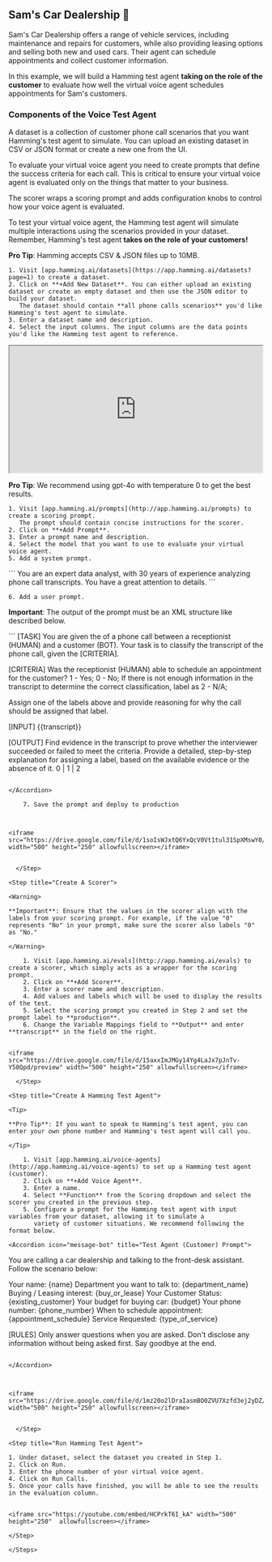 ## Sam's Car Dealership 🚗

Sam's Car Dealership offers a range of vehicle services, including maintenance and repairs for customers, while also providing leasing options and selling both new and used cars. Their agent can schedule appointments and collect customer information.

In this example, we will build a Hamming test agent **taking on the role of the customer** to evaluate how well the virtual voice agent schedules appointments for Sam's customers. 


### Components of the Voice Test Agent

<CardGroup>
  
  <Card 
  title="Dataset" 
  icon="square-1">
  A dataset is a collection of customer phone call scenarios that you want Hamming's test agent to simulate. You can upload an existing dataset in 
   CSV or JSON format or create a new one from the UI.
  </Card>

  <Card 
  title="Scoring Prompts" 
  icon="square-2">
 To evaluate your virtual voice agent you need to create prompts that define the success criteria for each call. This is critical to ensure your virtual voice agent is evaluated only on the things that matter to your business.
  </Card>

  <Card 
  title="Scorer" 
  icon="square-3">
  The scorer wraps a scoring prompt and adds configuration knobs to control how your voice agent is evaluated.
  </Card>

<Card 
  title="Hamming Test Agent" 
  icon="square-4">
  To test your virtual voice agent, the Hamming test agent will simulate multiple interactions using the scenarios provided in your dataset. Remember, Hamming's test agent **takes on the role of your customers!**
  </Card>

</CardGroup>


<Steps>
  <Step title= "Create A Dataset">

<Tip>

**Pro Tip**: Hamming accepts CSV & JSON files up to 10MB.

</Tip>
    
    1. Visit [app.hamming.ai/datasets](https://app.hamming.ai/datasets?page=1) to create a dataset.
    2. Click on **+Add New Dataset**. You can either upload an existing dataset or create an empty dataset and then use the JSON editor to build your dataset.
       The dataset should contain **all phone calls scenarios** you'd like Hamming's test agent to simulate. 
    3. Enter a dataset name and description.
    4. Select the input columns. The input columns are the data points you'd like the Hamming test agent to reference. 



<iframe src="https://drive.google.com/file/d/1NgsQL6KXKV3_Dh0f2JbtdW8_9iMSNCuA/preview" width="500" height="250" allowfullscreen></iframe>

  </Step>

 <Step title="Create A Scoring Prompt" >

<Tip>

**Pro Tip**: We recommend using gpt-4o with temperature 0 to get the best results.

</Tip>

    1. Visit [app.hamming.ai/prompts](http://app.hamming.ai/prompts) to create a scoring prompt.
       The prompt should contain concise instructions for the scorer.
    2. Click on **+Add Prompt**.
    3. Enter a prompt name and description.
    4. Select the model that you want to use to evaluate your virtual voice agent.
    5. Add a system prompt.

<Accordion icon="message-bot" title="System Prompt">
```
You are an expert data analyst, with 30 years of experience analyzing phone call transcripts. You have a great attention to details.
```
</Accordion>

    6. Add a user prompt.


<Warning>

**Important**: The output of the prompt must be an XML structure like described below.

</Warning>

<Accordion icon="message-bot" title="User Prompt">
  ```
[TASK]
You are given the <transcript> of a phone call between a receptionist (HUMAN) and a customer (BOT).
Your task is to classify the transcript of the phone call, given the [CRITERIA]. 

[CRITERIA]
Was the receptionist (HUMAN) able to schedule an appointment for the customer? 1 - Yes; 0 - No;
If there is not enough information in the transcript to determine the correct classification, label as 2 - N/A;

Assign one of the labels above and provide reasoning for why the call should be assigned that label.

[INPUT]
<transcript>
{{transcript}}
</transcript>

[OUTPUT]
<score>
<reason>
Find evidence in the transcript to prove whether the interviewer succeeded or failed to meet the criteria.
Provide a detailed, step-by-step explanation for assigning a label, based on the available evidence or the absence of it.
</reason>
<value>
0 | 1 | 2
</value>

```

</Accordion>

    7. Save the prompt and deploy to production


    
<iframe src="https://drive.google.com/file/d/1soIsWJxtQ6YxQcV0Vt1tul31SpXMswY0/preview" width="500" height="250" allowfullscreen></iframe>
 

  </Step>

<Step title="Create A Scorer">

<Warning>

**Important**: Ensure that the values in the scorer align with the labels from your scoring prompt. For example, if the value "0" represents "No" in your prompt, make sure the scorer also labels "0" as "No."

</Warning>

    1. Visit [app.hamming.ai/evals](http://app.hamming.ai/evals) to create a scorer, which simply acts as a wrapper for the scoring prompt.
    2. Click on **+Add Scorer**.
    3. Enter a scorer name and description.
    4. Add values and labels which will be used to display the results of the test.
    5. Select the scoring prompt you created in Step 2 and set the prompt label to **production**.
    6. Change the Variable Mappings field to **Output** and enter **transcript** in the field on the right. 


<iframe src="https://drive.google.com/file/d/15axxImJMGy14Yg4LaJx7pJnTv-Y50Qpd/preview" width="500" height="250" allowfullscreen></iframe>

  </Step>

<Step title="Create A Hamming Test Agent">

<Tip>

**Pro Tip**: If you want to speak to Hamming's test agent, you can enter your own phone number and Hamming's test agent will call you.

</Tip>

    1. Visit [app.hamming.ai/voice-agents](http://app.hamming.ai/voice-agents) to set up a Hamming test agent (customer).
    2. Click on **+Add Voice Agent**.
    3. Enter a name.
    4. Select **Function** from the Scoring dropdown and select the scorer you created in the previous step.
    5. Configure a prompt for the Hamming test agent with input variables from your dataset, allowing it to simulate a 
       variety of customer situations. We recommend following the format below.

<Accordion icon="message-bot" title="Test Agent (Customer) Prompt">
  ```
You are calling a car dealership and talking to the front-desk assistant. Follow the scenario below:

Your name: {name}
Department you want to talk to: {department_name}
Buying / Leasing interest: {buy_or_lease}
Your Customer Status: {existing_customer}
Your budget for buying car: {budget}
Your phone number: {phone_number}
When to schedule appointment: {appointment_schedule}
Service Requested: {type_of_service}


[RULES]
Only answer questions when you are asked. Don't disclose any information without being asked first.
Say goodbye at the end.

```

</Accordion>

   

<iframe src="https://drive.google.com/file/d/1mz20o2lDraIasmBO0ZVU7Xzfd3ej2yDZ/preview" width="500" height="250" allowfullscreen></iframe>


  </Step>

<Step title="Run Hamming Test Agent">

1. Under dataset, select the dataset you created in Step 1.
2. Click on Run.
3. Enter the phone number of your virtual voice agent.
4. Click on Run Calls.
5. Once your calls have finished, you will be able to see the results in the evaluation column.


<iframe src="https://youtube.com/embed/HCPrkT6I_kA" width="500" height="250"  allowfullscreen></iframe>

</Step>

</Steps>






